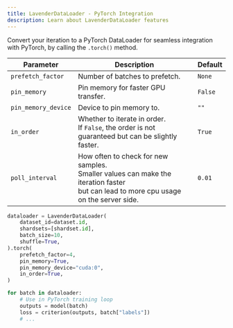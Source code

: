 ```yaml
---
title: LavenderDataLoader - PyTorch Integration
description: Learn about LavenderDataLoader features
---
```



Convert your iteration to a PyTorch DataLoader for seamless integration with PyTorch, 
by calling the `.torch()` method.

| Parameter | Description | Default |
|-----------|-------------|---------|
| `prefetch_factor` | Number of batches to prefetch. | `None` |
| `pin_memory` | Pin memory for faster GPU transfer. | `False` |
| `pin_memory_device` | Device to pin memory to. | `""` |
| `in_order` | Whether to iterate in order. <br />If `False`, the order is not guaranteed but can be slightly faster. | `True` |
| `poll_interval` | How often to check for new samples. <br />Smaller values can make the iteration faster<br />but can lead to more cpu usage on the server side. | `0.01` |


```python
dataloader = LavenderDataLoader(
    dataset_id=dataset.id,
    shardsets=[shardset.id],
    batch_size=10,
    shuffle=True,
).torch(
    prefetch_factor=4,
    pin_memory=True,
    pin_memory_device="cuda:0",
    in_order=True,
)

for batch in dataloader:
    # Use in PyTorch training loop
    outputs = model(batch)
    loss = criterion(outputs, batch["labels"])
    # ...
```

